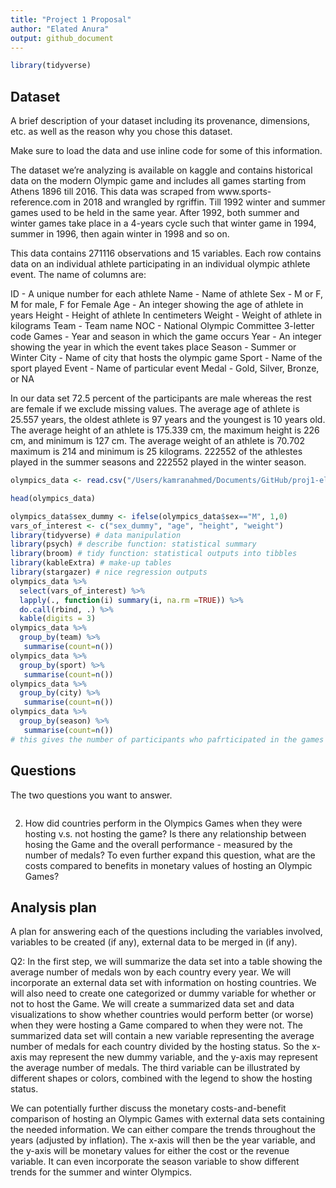 ```yaml
---
title: "Project 1 Proposal"
author: "Elated Anura"
output: github_document
---
```


```r
library(tidyverse)
```

## Dataset

A brief description of your dataset including its provenance, dimensions, etc. as well as the reason why you chose this dataset.

Make sure to load the data and use inline code for some of this information.

The dataset we’re analyzing is available on kaggle and  contains historical data on the modern Olympic game and includes all games starting from Athens 1896 till 2016. This data was scraped from www.sports-reference.com in 2018 and wrangled by rgriffin. Till 1992 winter and summer games used to be held in the same year. After 1992, both summer and winter games take place in a 4-years cycle such that winter game in 1994, summer in 1996, then again winter in 1998 and so on.

This data contains 271116 observations and 15 variables. Each row contains data on an individual athlete participating in an individual olympic athlete event. The name of columns are:

ID - A unique number for each athlete
Name - Name of athlete
Sex - M or F, M for male, F for Female
Age - An integer showing the age of athlete in years
Height - Height of athlete In centimeters
Weight - Weight of athlete in kilograms
Team - Team name
NOC - National Olympic Committee 3-letter code
Games - Year and season in which the game occurs
Year - An integer showing the year in which the event takes place
Season - Summer or Winter
City - Name of city that hosts the olympic game
Sport - Name of the sport played
Event - Name of particular event
Medal - Gold, Silver, Bronze, or NA

In our data set 72.5 percent of the participants are male whereas the rest are female if we exclude missing values. The average age of athlete is 25.557 years, the oldest athlete is 97 years and the youngest is 10 years old. The average height of an athlete is 175.339 cm, the maximum height is 226 cm, and minimum is 127 cm. The average weight of an athlete is 70.702 maximum is 214 and minimum is 25 kilograms. 222552 of the athlestes played in the summer seasons and 222552 played in the winter season.

```r
olympics_data <- read.csv("/Users/kamranahmed/Documents/GitHub/proj1-elated-anura/data/olympics.csv")
```

```r
head(olympics_data)
```
```r
olympics_data$sex_dummy <- ifelse(olympics_data$sex=="M", 1,0)
vars_of_interest <- c("sex_dummy", "age", "height", "weight")
library(tidyverse) # data manipulation
library(psych) # describe function: statistical summary
library(broom) # tidy function: statistical outputs into tibbles
library(kableExtra) # make-up tables
library(stargazer) # nice regression outputs
olympics_data %>%
  select(vars_of_interest) %>%
  lapply(., function(i) summary(i, na.rm =TRUE)) %>% 
  do.call(rbind, .) %>%
  kable(digits = 3)
olympics_data %>%
  group_by(team) %>%
   summarise(count=n())
olympics_data %>%
  group_by(sport) %>%
   summarise(count=n())
olympics_data %>%
  group_by(city) %>%
   summarise(count=n())
olympics_data %>%
  group_by(season) %>%
   summarise(count=n())
# this gives the number of participants who pafrticipated in the games held in these cities
```

## Questions

The two questions you want to answer.

```r


```

2. How did countries perform in the Olympics Games when they were hosting v.s. not hosting the game? Is there any relationship between hosing the Game and the overall performance - measured by the number of medals? To even further expand this question, what are the costs compared to benefits in monetary values of hosting an Olympic Games?

## Analysis plan

A plan for answering each of the questions including the variables involved, variables to be created (if any), external data to be merged in (if any).

Q2:  In the first step, we will summarize the data set into a table showing the average number of medals won by each country every year. We will incorporate an external data set with information on hosting countries. We will also need to create one categorized or dummy variable for whether or not to host the Game. We will create a summarized data set and data visualizations to show whether countries would perform better (or worse) when they were hosting a Game compared to when they were not. The summarized data set will contain a new variable representing the average number of medals for each country divided by the hosting status. So the x-axis may represent the new dummy variable, and the y-axis may represent the average number of medals. The third variable can be illustrated by different shapes or colors, combined with the legend to show the hosting status. 

We can potentially further discuss the monetary costs-and-benefit comparison of hosting an Olympic Games with external data sets containing the needed information. We can either compare the trends throughout the years (adjusted by inflation). The x-axis will then be the year variable, and the y-axis will be monetary values for either the cost or the revenue variable. It can even incorporate the season variable to show different trends for the summer and winter Olympics.